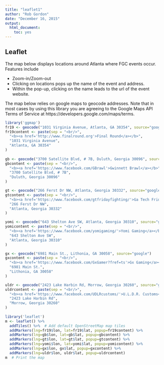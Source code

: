 ```yaml
---
title: "leaflet1"
author: "Rob Gordon"
date: "December 16, 2015"
output: 
  html_document: 
    toc: yes
---
```


## Leaflet

The map below displays locations around Atlanta where FGC events occur. Features include

- Zoom-in/Zoom-out
- Clicking on locations pops up the name of the event and address.
- Within the pop-up, clicking on the name leads to the url of the event website.

The map below relies on google maps to geocode addresses. Note that in most cases by using this library you are agreeing to the Google Maps API Terms of Service at https://developers.google.com/maps/terms.

```r
library('ggmap')
fr19 <- geocode("1031 Virginia Avenue, Atlanta, GA 30354", source="google")
fr19content <- paste(sep = "<br/>",
  "<b><a href='http://www.finalround.org'>Final Round</a></b>",
  "1031 Virginia Avenue",
  "Atlanta, GA 30354"
)
  
gb <- geocode("3700 Satellite Blvd, # 7B, Duluth, Georgia 30096", source="google")
gbcontent <- paste(sep = "<br/>",
  "<b><a href='https://www.facebook.com/GBrawl'>Gwinnett Brawl</a></b>",
  "3700 Satellite Blvd, # 7B",
  "Duluth, Georgia 30096"
)

gt <- geocode("266 Ferst Dr NW, Atlanta, Georgia 30332", source="google")
gtcontent <- paste(sep = "<br/>",
  "<b><a href='https://www.facebook.com/gtfridayfighting/'>Ga Tech Friday Night Casuals</a></b>",
  "266 Ferst Dr NW",
  "Atlanta, Georgia 30332"
)

yomi <- geocode("643 Shelton Ave SW, Atlanta, Georgia 30310", source="google")
yomicontent <- paste(sep = "<br/>",
  "<b><a href='https://www.facebook.com/yomigaming/'>Yomi Gaming</a></b>",
  "643 Shelton Ave SW",
  "Atlanta, Georgia 30310"
)

gx <- geocode("6981 Main St., Lithonia, GA 30058", source="google")
gxcontent <- paste(sep = "<br/>",
  "<b><a href='https://www.facebook.com/GxGamer?fref=ts'>Gx Gaming</a></b>",
  "6981 Main St.",
  "Lithonia, GA 30058"
)

uldr <- geocode("2423 Lake Harbin Rd, Morrow, Georgia 30260", source="google")
uldrcontent <- paste(sep = "<br/>",
  "<b><a href='https://www.facebook.com/UDLRcustoms/'>U.L.D.R. Customs</a></b>",
  "2423 Lake Harbin Rd",
  "Morrow, Georgia 30260"
)
  
library('leaflet')
m <- leaflet() %>%
  addTiles() %>%  # Add default OpenStreetMap map tiles
  addMarkers(lng=fr19$lon, lat=fr19$lat, popup=fr19content) %>%
  addMarkers(lng=gb$lon, lat=gb$lat, popup=gbcontent) %>%
  addMarkers(lng=gt$lon, lat=gt$lat, popup=gtcontent) %>%
  addMarkers(lng=yomi$lon, lat=yomi$lat, popup=yomicontent) %>%
  addMarkers(lng=gx$lon, gx$lat, popup=gxcontent) %>%
  addMarkers(lng=uldr$lon, uldr$lat, popup=uldrcontent)
m  # Print the map
```

